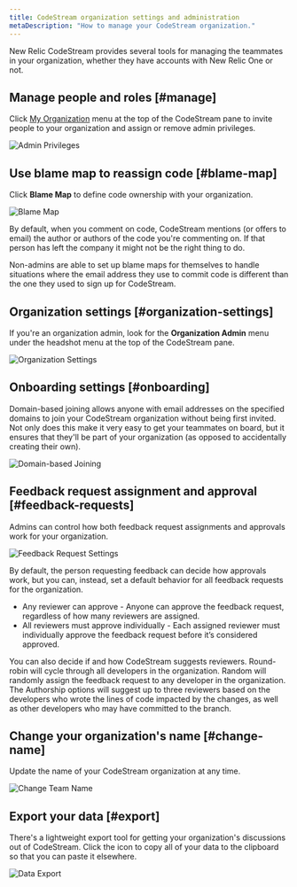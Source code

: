```yaml
---
title: CodeStream organization settings and administration
metaDescription: "How to manage your CodeStream organization."
---
```


New Relic CodeStream provides several tools for managing the teammates in your organization, whether they have accounts with New Relic One or not.

## Manage people and roles [#manage]

Click [My Organization](/docs/codestream/how-use-codestream/my-organization) menu at the
top of the CodeStream pane to invite people to your organization and assign or
remove admin privileges.

![Admin Privileges](/images/AdminRights2.png)

## Use blame map to reassign code [#blame-map]

Click **Blame Map** to define code ownership with your organization.

![Blame Map](/images/MyOrgBlameMap.png)

By default, when you comment on code, CodeStream mentions (or offers to email)
the author or authors of the code you're commenting on. If that person has left the
company it might not be the right thing to do. 

Non-admins are able to
set up blame maps for themselves to handle situations where the email address
they use to commit code is different than the one they used to sign up for
CodeStream.

## Organization settings [#organization-settings]

If you're an organization admin, look for the **Organization Admin** menu under the
headshot menu at the top of the CodeStream pane.

![Organization Settings](/images/OrganizationSettings.png)

## Onboarding settings [#onboarding]

Domain-based joining allows anyone with email addresses on the specified domains
to join your CodeStream organization without being first invited. Not only does
this make it very easy to get your teammates on board, but it ensures that
they'll be part of your organization (as opposed to accidentally creating their
own).

![Domain-based Joining](/images/OnboardingDomainJoining.png)

## Feedback request assignment and approval [#feedback-requests]

Admins can control how both feedback request assignments and approvals work
for your organization. 

![Feedback Request Settings](/images/FRTeamSettings.png)

By default, the person requesting feedback can decide how approvals work, but
you can, instead, set a default behavior for all feedback requests for the
organization.

* Any reviewer can approve - Anyone can approve the feedback request,
  regardless of how many reviewers are assigned.
* All reviewers must approve individually - Each assigned reviewer must
  individually approve the feedback request before it’s considered approved.

You can also decide if and how CodeStream suggests reviewers. Round-robin will
cycle through all developers in the organization. Random will randomly assign
the feedback request to any developer in the organization. The Authorship
options will suggest up to three reviewers based on the developers who wrote the
lines of code impacted by the changes, as well as other developers who may have
committed to the branch.

## Change your organization's name [#change-name]

Update the name of your CodeStream organization at any time.

![Change Team Name](/images/ChangeOrgName.png)

## Export your data [#export] 

There's a lightweight export tool for getting your organization's discussions out of
CodeStream. Click the icon to copy all of your data to the clipboard so that you can paste it elsewhere.

![Data Export](/images/DataExport.png)


